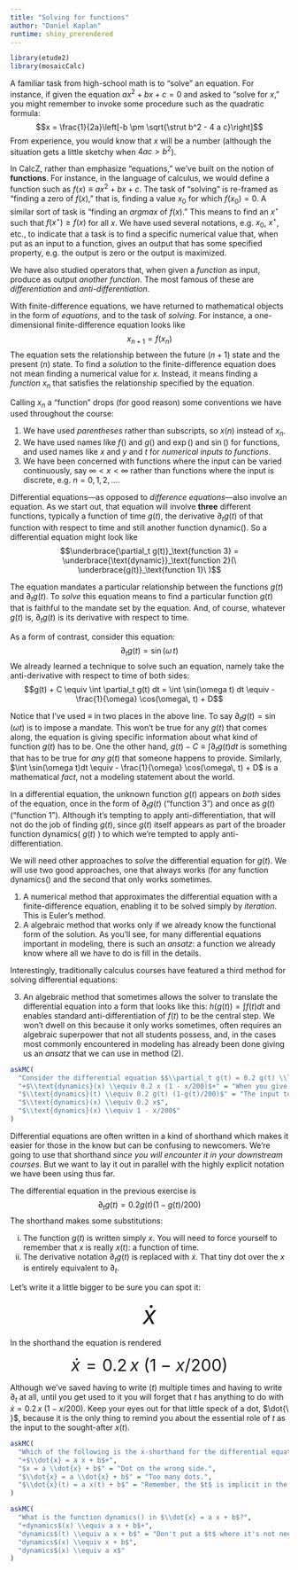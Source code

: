 ```yaml
---
title: "Solving for functions"
author: "Daniel Kaplan"
runtime: shiny_prerendered
---
```


```r
library(etude2)
library(mosaicCalc)
```

A familiar task from high-school math is to "solve" an equation. For instance, if given the equation $a x^2 + b x + c = 0$ and asked to "solve for $x$," you might remember to invoke some procedure such as the quadratic formula:$$x = \frac{1}{2a}\left[-b \pm \sqrt{\strut b^2 - 4 a c}\right]$$ From experience, you would know that $x$ will be a number (although the situation gets a little sketchy when $4ac > b^2$). 

In CalcZ, rather than emphasize "equations," we've built on the notion of **functions**. For instance, in the language of calculus, we would define a function such as $f(x) \equiv a x^2 + b x + c$. The task of "solving" is re-framed as "finding a zero of $f(x)$," that is, finding a value $x_0$ for which $f(x_0) = 0$. A similar sort of task is "finding an *argmax* of $f(x)$." This means to find an $x^\star$ such that $f(x^\star) \geq f(x)$ for all $x$. We have used several notations, e.g. $x_0$, $x^\star$, etc., to indicate that a task is to find a specific numerical value that, when put as an input to a function, gives an output that has some specified property, e.g. the output is zero or the output is maximized.

We have also studied operators that, when given a *function* as input, produce as output *another function*. The most famous of these are *differentiation* and *anti-differentiation*. 

With finite-difference equations, we have returned to mathematical objects in the form of *equations*, and to the task of *solving*. For instance, a one-dimensional finite-difference equation looks like $$x_{n+1} = f(x_n)$$ The equation sets the relationship between the future ($n+1$) state and the present ($n$) state. To find a *solution* to the finite-difference equation does not mean finding a numerical value for $x$. Instead, it means finding a *function*  $x_n$ that satisfies the relationship specified by the equation. 

Calling $x_n$ a "function" drops (for good reason) some conventions we have used throughout the course:

1. We have used *parentheses* rather than subscripts, so $x(n)$ instead of $x_n$.
2. We have used names like $f()$ and $g()$ and $\exp()$ and $\sin()$ for functions, and used names like $x$ and $y$ and $t$ for *numerical inputs to functions*.
3. We have been concerned with functions where the input can be varied continuously, say $\infty < x < \infty$ rather than functions where the input is discrete, e.g. $n=0, 1, 2, \ldots$. 

Differential equations---as opposed to *difference equations*---also involve an equation. As we start out, that equation will involve **three** different functions, typically a function of time $g(t)$, the derivative $\partial_t g(t)$ of that function with respect to time and still another function $\text{dynamic}()$. So a differential equation might look like $$\underbrace{\partial_t g(t)}_\text{function 3} = \underbrace{\text{dynamic}}_\text{function 2}(\ \underbrace{g(t)}_\text{function 1}\ )$$ 

The equation mandates a particular relationship between the functions $g(t)$ and $\partial_t g(t)$. To *solve* this equation means to find a particular function $g(t)$ that is faithful to the mandate set by the equation. And, of course, whatever $g(t)$ is, $\partial_t g(t)$ is its derivative with respect to time.

As a form of contrast, consider this equation: $$\partial_t g(t) = \sin(\omega\, t)$$
We already learned a technique to solve such an equation, namely take the anti-derivative with respect to time of both sides:
$$g(t) + C \equiv \int \partial_t g(t) dt = \int \sin(\omega t) dt \equiv - \frac{1}{\omega} \cos(\omega\, t) + D$$

Notice that I've used $\equiv$ in two places in the above line. To say $\partial_t g(t) = \sin(\omega t)$ is to impose a mandate. This won't be true for any $g(t)$ that comes along, the equation is giving specific information about what kind of function $g(t)$ has to be. One the other hand, $g(t) - C \equiv \int \partial_t g(t) dt$ is something that has to be true for *any* $g(t)$ that someone happens to provide. Similarly, $\int \sin(\omega t)dt \equiv - \frac{1}{\omega} \cos(\omega\, t) + D$ is a mathematical *fact*, not a modeling statement about the world.

In a differential equation, the unknown function $g(t)$ appears on *both* sides of the equation, once in the form of $\partial_t g(t)$ ("function 3") and once as $g(t)$ ("function 1"). Although it's tempting to apply anti-differentiation, that will not do the job of finding $g(t)$, since $g(t)$ itself appears as part of the broader function $\text{dynamics}(\ g(t)\ )$ to which we're tempted to apply anti-differentiation. 

We will need other approaches to *solve* the differential equation for $g(t)$. We will use two good approaches, one that always works (for any function $\text{dynamics}()$ and the second that only works sometimes.

1. A numerical method that approximates the differential equation with a finite-difference equation, enabling it to be solved simply by *iteration*. This is Euler's method.
2. A algebraic method that works only if we already know the functional form of the solution. As you'll see, for many differential equations important in modeling, there is such an *ansatz*: a function we already know where all we have to do is fill in the details.

Interestingly, traditionally calculus courses have featured a third method for solving differential equations:

3. An algebraic method that sometimes allows the solver to translate the differential equation into a form that looks like this: $h(g(t)) = \int f(t) dt$ and enables standard anti-differentiation of $f(t)$ to be the central step. We won't dwell on this because it only works sometimes, often requires an algebraic superpower that not all students possess, and, in the cases most commonly encountered in modeling has already been done giving us an *ansatz* that we can use in method (2). 

```r
askMC(
  "Consider the differential equation $$\\partial_t g(t) = 0.2 g(t) \\left(1 - g(t)/200\\right)$$ Which of these is the function $\\text{dynamics}()$ in the differential equation?",
  "+$\\text{dynamics}(x) \\equiv 0.2 x (1 - x/200)$+" = "When you give as input the function $g(t)$ you get the right-hand side of the differential equation.",
  "$\\text{dynamics}(t) \\equiv 0.2 g(t) (1-g(t)/200)$" = "The input to dynamics() should be the function $g(t)$, not the whole right side of the differential equation.",
  "$\\text{dynamics}(x) \\equiv 0.2 x$",
  "$\\text{dynamics}(x) \\equiv 1 - x/200$"
)
```

Differential equations are often written in a kind of shorthand which makes it easier for those in the know but can be confusing to newcomers. We're going to use that shorthand *since you will encounter it in your downstream courses*. But we want to lay it out in parallel with the highly explicit notation we have been using thus far.

The differential equation in the previous exercise is
$$\partial_t g(t) = 0.2 g(t) \left(1 - g(t)/200\right)$$
The shorthand makes some substitutions:

i. The function $g(t)$ is written simply $x$. You will need to force yourself to remember that $x$ is really $x(t)$: a function of time.
ii. The derivative notation $\partial_t g(t)$ is replaced with $\dot{x}$. That tiny dot over the $x$ is entirely equivalent to $\partial_t$.

Let's write it a little bigger to be sure you can spot it:

<div style="font-size: 45px; text-align:center;">$$\dot{x}$$</div>

In the shorthand the equation is rendered 

<div style="font-size: 30px; text-align:center;">$$\dot{x} = 0.2\, x\ (1-x/200)$$</div> Although we've saved having to write $(t)$ multiple times and having to write $\partial_t$ at all, until you get used to it you will forget that $t$ has anything to do with $\dot{x} = 0.2\, x\ (1-x/200)$. Keep your eyes out for that little speck of a dot, $\dot{\ }$, because it is the only thing to remind you about the essential role of $t$ as the input to the sought-after $x(t)$.

```r
askMC(
  "Which of the following is the x-shorthand for the differential equation $$\\partial_t g(t) = a g(t) + b \\ \\text{?}$$",
  "+$\\dot{x} = a x + b$+",
  "$x = a \\dot{x} + b$" = "Dot on the wrong side.",
  "$\\dot{x} = a \\dot{x} + b$" = "Too many dots.",
  "$\\dot{x}(t) = a x(t) + b$" = "Remember, the $t$ is implicit in the dot."
)
```

```r
askMC(
  "What is the function dynamics() in $\\dot{x} = a x + b$?",
  "+dynamics$(x) \\equiv a x + b$+",
  "dynamics$(t) \\equiv a x + b$" = "Don't put a $t$ where it's not needed.",
  "dynamics$(x) \\equiv x + b$",
  "dynamics$(x) \\equiv a x$"
)
```

